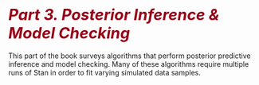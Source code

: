 # <i style="font-size: 110%; color:#990017;">Part 3. Posterior Inference & Model Checking</i> {- #meta-models.part}

This part of the book surveys algorithms that perform posterior
predictive inference and model checking.  Many of these algorithms
require multiple runs of Stan in order to fit varying simulated
data samples.
